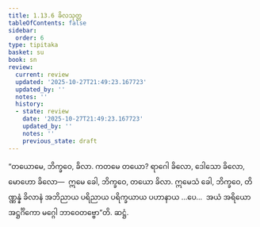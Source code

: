 ```yaml
---
title: 1.13.6 ခိလသုတ္တ
tableOfContents: false
sidebar:
  order: 6
type: tipitaka
basket: su
book: sn
review:
  current: review
  updated: '2025-10-27T21:49:23.167723'
  updated_by: ''
  notes: ''
  history:
  - state: review
    date: '2025-10-27T21:49:23.167723'
    updated_by: ''
    notes: ''
    previous_state: draft
---
```



<ReviewStatus review={frontmatter.review} showDetails={true} />

<HypothesisAnnotation frontmatter={frontmatter} />

<DynamicBreadcrumb />

<Division number="166" book="sn" e="ch" v="18" p="304">

<Paragraph number="320" book="sn">
“တယောမေ, ဘိက္ခဝေ, ခိလာ. ကတမေ တယော? ရာဂေါ ခိလော, ဒေါသော ခိလော, မောဟော ခိလော—  ဣမေ ခေါ, ဘိက္ခဝေ, တယော ခိလာ. ဣမေသံ ခေါ, ဘိက္ခဝေ, တိဏ္ဏန္နံ ခိလာနံ အဘိညာယ ပရိညာယ ပရိက္ခယာယ ပဟာနာယ …ပေ…  အယံ အရိယော အဋ္ဌင်္ဂိကော မဂ္ဂေါ ဘာဝေတဗ္ဗော”တိ.

</Paragraph>
</Division>

<Paragraph number="321" type="center" book="sn">
ဆဋ္ဌံ.
</Paragraph>